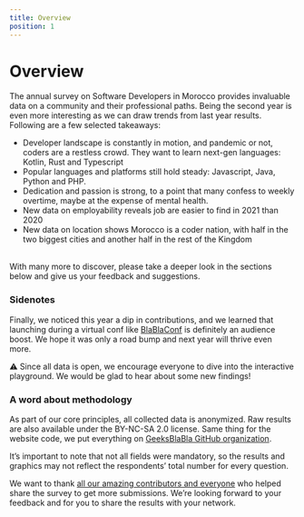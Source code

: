 ```yaml
---
title: Overview
position: 1
---
```


# Overview

The annual survey on Software Developers in Morocco provides invaluable data on a community and their professional paths. Being the second year is even more interesting as we can draw trends from last year results. Following are a few selected takeaways:

- Developer landscape is constantly in motion, and pandemic or not, coders are a restless crowd. They want to learn next-gen languages: Kotlin, Rust and Typescript
- Popular languages and platforms still hold steady: Javascript, Java, Python and PHP.
- Dedication and passion is strong, to a point that many confess to weekly overtime, maybe at the expense of mental health.
- New data on employability reveals job are easier to find in 2021 than 2020
- New data on location shows Morocco is a coder nation, with half in the two biggest cities and another half in the rest of the Kingdom

<br />
With many more to discover, please take a deeper look in the sections below and
give us your feedback and suggestions.

### Sidenotes

Finally, we noticed this year a dip in contributions, and we learned that launching during a virtual conf like [BlaBlaConf](https://www.blablaconf.com) is definitely an audience boost. We hope it was only a road bump and next year will thrive even more.

⚠️ Since all data is open, we encourage everyone to dive into the interactive playground. We would be glad to hear about some new findings!

### A word about methodology

As part of our core principles, all collected data is anonymized. Raw results are also available under the BY-NC-SA 2.0 license. Same thing for the website code, we put everything on [GeeksBlaBla GitHub organization](https://github.com/geeksblabla/stateofdev.ma).

It’s important to note that not all fields were mandatory, so the results and graphics may not reflect the respondents’ total number for every question.

We want to thank [all our amazing contributors and everyone](https://github.com/geeksblabla/stateofdev.ma#contributors-) who helped share the survey to get more submissions. We’re looking forward to your feedback and for you to share the results with your network.
